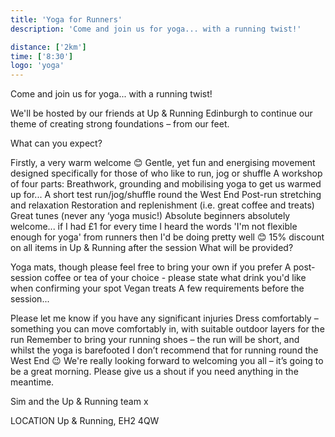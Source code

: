 ```yaml
---
title: 'Yoga for Runners'
description: 'Come and join us for yoga... with a running twist!'

distance: ['2km']
time: ['8:30']
logo: 'yoga'
---
```


Come and join us for yoga... with a running twist!  

We'll be hosted by our friends at Up & Running Edinburgh to continue our theme of creating strong foundations – from our feet. 

What can you expect?

Firstly, a very warm welcome 😊
Gentle, yet fun and energising movement designed specifically for those of who like to run, jog or shuffle
A workshop of four parts:
Breathwork, grounding and mobilising yoga to get us warmed up for...
A short test run/jog/shuffle round the West End
Post-run stretching and relaxation
⁠Restoration and replenishment (i.e. great coffee and treats)
Great tunes (never any ‘yoga music!)
Absolute beginners absolutely welcome... if I had £1 for every time I heard the words 'I'm not flexible enough for yoga' from runners then I'd be doing pretty well 😊
15% discount on all items in Up & Running after the session
What will be provided?

Yoga mats, though please feel free to bring your own if you prefer
A post-session coffee or tea of your choice - please state what drink you'd like when confirming your spot 
Vegan treats
A few requirements before the session...

Please let me know if you have any significant injuries
Dress comfortably – something you can move comfortably in, with suitable outdoor layers for the run
Remember to bring your running shoes – the run will be short, and whilst the yoga is barefooted I don’t recommend that for running round the West End 😉
We're really looking forward to welcoming you all – it’s going to be a great morning. Please give us a shout if you need anything in the meantime.

Sim and the Up & Running team x

LOCATION
Up & Running, EH2 4QW
